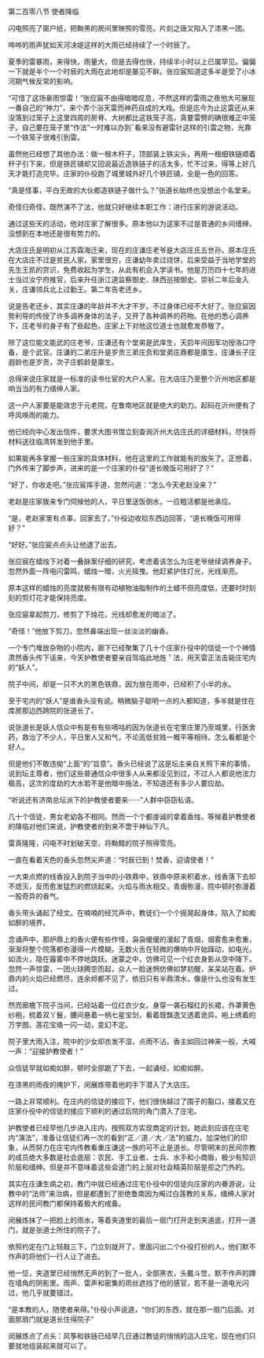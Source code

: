 

第二百零八节 使者降临

闪电照亮了窗户纸，把黝黑的房间里映照的雪亮，片刻之唐又陷入了漆黑一团。

哗哗的雨声犹如天河决堤这样的大雨已经持续了一个时辰了。

夏季的雷暴雨，来得快，雨量大，但是去得也快，持续半小时以上已属罕见。偏偏一下就是半个一个时辰的大雨在此地却是屡见不鲜。张应宸知道这多半是受了小冰河期气候反常的影响。

“可惜了这场豪雨惊雷！”张应宸不由得暗暗叹息，不然这样的雷雨之夜他大可展现一番自己的“神力”，来个弄个浴天雷而神药自成的大戏。但是迄今为止这雷还从来没落到过笼子上这里四周的房脊、大树都比这铁笼子高，真要雷劈的确很难正中笼子。自己要在笼子里“作法”一时难以办到ˉ看来没有避雷针这样的引雷之物，光靠一个铁笼子很难引到雷。

虽然他已经想了其他办法：做一根木杆子，顶部装上铁尖头，再用一根细铁链顺着杆子引下来，但是铁匠铺却又回说最近造铁链子的活太多，忙不过来，得等上好几天才能打造完毕。庄家的仆役跑了城里城外好几个铁匠铺，全是一色的回答。

“真是怪事，平白无故的大伙都造铁链子做什么？”张道长始终也没想出个名堂来。

奇怪归奇怪，既然演不了法，他就只好继续本职工作：进行庄家的游说活动。

通过这些天的活动，他对庄家了解很多。原本他以为这家不过是普通的乡间缙绅，没想到在本地还是很有势力的。

大店庄氏是明初从江苏霖海迁来，现在的庄谦庄老爷是大店庄氏五世孙。原本庄氏在大店庄不过是贫民人家，家里很穷，庄谦幼年卖过烧饼，后来受益于当地学堂的先生王凯的赏识，免费收起为学生，从此有机会入学读书。他是万历四十七年的进士当过汝宁府推官，后来升任浙江道监察御史、陕西巡按御史。崇祯二年后金入关，庄谦领兵北上过勤王。第二年告老还乡。

说是告老还乡，其实庄谦的年龄并不大才不岁。不过身体已经不大好了。张应宸因势利导的传授了许多调养身体的法子，又开了各种调养的药物。在他的悉心调养下，庄老爷的身子有了些起色，庄家上下对他这位道士也就愈发恭敬了。

除了这位能文能武的庄老爷，庄谦还有个堂弟是武庠生，天启年间因军功授洛口守备，是个武官。庄谦的二弟庄升是岁贡三弟庄贲和堂弟庄鼎都是廪生，庄谦长子庄遐龄也是岁贡，次子庄鹤龄是廪生。

总得来说庄家就是一标准的读书仕宦的大户人家。在大店庄乃至整个沂州地区都是响当当的有力缙绅人家。

这一户人家要是能效忠于元老院，在鲁南地区就是绝大的助力。起码在沂州便有了呼风唤雨的能力。

他已经向中心发出信件，要求大图书馆立刻查询沂州大店庄氏的详细材料。尽快将材料送往临清转发到他手里。

如果能再多掌握一些庄家的具体材料，他在这里的工作就能有的放矢了。正想着，门外传来了脚步声，进来的是一个庄家的仆役“道长晚饭可用好了？”

“好了，你收走吧。”张应宸挥手道，忽然问道：“怎么今天老赵没来？”

老赵是庄家拨来专门伺候他的人，平日里送饭倒水，一应粗活都是他承应。

“是，老赵家里有点事，回家去了。”仆役边收拾东西边回答，“道长晚饭可用得好？”

“好好。”张应宸点点头让他退了出去。

张应宸在蜡烛下对着一叠脉案仔细的研究，考虑着该怎么为庄老爷继续调养身子。忽然外面一阵电闪雷鸣，蜡烛一暗，火光摇曳。他赶紧护住灯光，光线渐亮。

原本这样的蜡烛的亮度就极有限有动植物油脂制作的土蜡不但亮度低，还要时时刻刻的剪灯花才能保持亮度。

张应宸拿起剪刀，修剪了下烛花，光线却愈发的暗淡了。

“奇怪！”他放下剪刀，忽然鼻端出现一丝淡淡的幽香。

一个专门堆放杂物的小院内，廊下已经聚集了几十个庄家仆役中的信徒一个个神情肃然香头传下话来，今天护教使者要亲自驾临此地旌＇法，用天雷正法击毙庄宅内的“妖人”。

院子中间，却是一只不大的黑色铁鼎，因为放在雨中，已经积了小半的水。

至于宅内的“妖人”是谁香头没有说。稍微脑子聪明一点的人都知道，多半就是住在库房那边西跨院的张道长了。

说张道长是妖人信众中有是有有些嘀咕的因为张道长在宅里庄里乃至城里，行医舍药，救治了不少人，平日里人又和气，不论高低贫贱一概平等相待。怎么看都是个好人。

但是他们不敢违拗“上面”的“旨意”。香头已经说了这是坛主亲自关照下来的事情，说到坛主尊者，他们这些普通信众中很多人从来都没见到过，不过人人都说他法力极高，这次的度劫的大水若不是他暗中施法，不知道还有多少人要应劫。

“听说还有济南总坛派下的护教使者要来······”人群中窃窃私语。

几十个信徒，男女老幼各不相同。然而一个个都虔诚的拿着香烛，等候着护教使者的降临对他们来说，护教使者的到来不啻于神仙下凡。

雷真隆隆，闪电不时划破天空，将黝黯的院子照得雪亮。

一直在看着天色的香头忽然尖声道：“时辰已到！焚香，迎请使者！”

一大束点燃的线香投入到院子当中的小铁鼎中，铁鼎中原来积着水，线香落下去却不熄灭，反而愈发猛烈的燃烧起来。火焰与雨水相交，青烟弥漫，院中顿时弥漫着一股奇异的香气。

香头带头诵起了经文。在喃喃的经咒声中，教徒们一个个摇晃起身体，陷入了如痴如醉的境界。

念诵声中，那炉鼎上的香火便有些作怪，袅袅缓缓的漫起了青烟，烟雾愈来愈重，渐渐将整个院落都弥漫得一片模糊，无数火舌在轻微的爆响中开始蹿动，如电光，如流火，隐在霾雾中不停地跳跃。迷蒙之中，仿佛可见一个红衣身影从空中降下，忽然一声惊雷，一团火球腾空而起，众人一脸迷惘仿佛如梦初醒，呆呆站在着。炉鼎内的火焰已经燃尽，连余烬都不见了，依旧只有半鼎清水，像是什么也没有发生过。

然而廊檐下院子当间，已经站着一位红衣少女。身穿一袭石榴红的长裙，外罩黄色纱袍，梳着双丫鬟，腰间悬着一柄七星宝剑，看着既飘逸又透着诡异。袍上绣着的万字图、莲花宝珞一闪一动，变幻不定。

院子里大雨入注，院中的少女却衣发不湿，点雨不沾。香主如回过神来一般，大喊一声：“迎接护教使者！”

众信徒早就如痴如醉，顿时全部跪了下去，一起诵经，如痴如醉。

在漆黑的雨夜的掩护下，闵展炼带着他的手下潜入了大店庄。

一路上非常顺利。在庄内的信徒的接应下，他们很快越过了围子的豁口，接着又在庄家仆役中的信徒的接应下顺利的通过后院的角门潜入了庄宅。

护教使者已经早他几步进入庄内，按照双方实现商定的计划，她此刻应该在庄宅内“演法”，准备让信徒们再一次的看到“正／道／大／法”的威力，加深他们的印象，从而努力在庄宅内传教看重庄谦这一族的可不止是道长。尽管明末的民间宗教的成员绝大多数是社会底层：农民、手工业者、士兵、水手和小商贩，极少有知识阶层和缙绅。但是并不意味着这些会道门的上层对社会精英阶层是拒之门外的。

其实在庄谦生病之初，教门中就已经通过庄宅仆役中的信徒向庄家的内眷游说，让教中的“法师”来治病，但是都遭到了拒绝鲁南因为阄过白莲教的关系，缙绅人家对这样的民间教门都保持着极大的戒备。

闵展炼抹了一把脸上的雨水，等着夹道里的最后一扇门打开走到夹道底，打开一道门，就是张道士所住的院子了。

依照约定在门上轻敲三下，门立刻就开了，里面闪出二个仆役打扮的人，他们默不作声的将他们一行人让了进去。

他一怔，夹道里已经悄然无声的到了一批人，全部黑衣，头戴斗笠，默不作声的蹲在墙角的阴影里。雨声、雷声和密集的雨丝遮挡了他的感官，若不是一道电光闪过，他几乎就要错过。

“是本教的人，随使者来得。”仆役小声说道，“你们的东西，就在那一扇门后面。对面那扇门就是道长住得院子”

闵展炼点了点头：风筝和铁链已经早几日通过教徒的悄悄的运入庄宅，现在他们只要就地组装起来就可以了。

